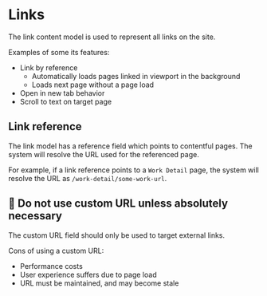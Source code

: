 
<Meta title="Documentation/Links/Link" component={Link} />

# Links

The link content model is used to represent all links on the site.

Examples of some its features:

-   Link by reference
    -   Automatically loads pages linked in viewport in the background
    -   Loads next page without a page load
-   Open in new tab behavior
-   Scroll to text on target page

## Link reference

The link model has a reference field which points to contentful pages. The system will resolve the URL used for the referenced page.

For example, if a link reference points to a `Work Detail` page, the system will resolve the URL as `/work-detail/some-work-url`.

## 🚫 Do not use custom URL unless absolutely necessary

The custom URL field should only be used to target external links.

Cons of using a custom URL:

-   Performance costs
-   User experience suffers due to page load
-   URL must be maintained, and may become stale
